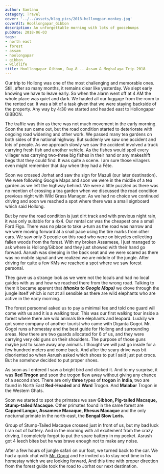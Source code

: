 ```yaml
---
author: Santanu
category: Travel
cover: '../../assets/blog_pics/2018-hollongpar-monkey.jpg'
coverAlt: Hoollongapar_Gibbon
description: An unforgettable morning with lots of goosebumps
pubDate: 2018-06-03
tags:
- north east
- forest
- assam
- hoolongapar
- gibbon
- wildlife
title: Hoollongapar Gibbon, Day-8 -- Assam & Meghalaya Trip 2018
---
```


Our trip to Hollong was one of the most challenging and memorable ones. Still, after so many months, it remains clear like yesterday. We slept early knowing we have to leave early. So when the alarm went off at 4 AM the whole place was quiet and dark. We hauled all our luggage from the room to the rented car. It was a bit of a task given that we were staying backside of the property. Any way by 4:30 we started and headed east to Hollongapar GIBBON.  

The traffic was thin as there was not much movement in the early morning. Soon the sun came out, but the road condition started to deteriorate with ongoing road widening and other work. We passed many tea gardens on both sides of the national highway. But suddenly we saw one accident and lots of people. As we approach slowly we saw the accident involved a truck carrying fresh fish and another vehicle. As the fishes would spoil every villager was carrying two-three big fishes in their hand or any makeshift begs that they could find. It was quite a scene. I am sure those villagers even might remember that day when they had a Fête. 

Soon we crossed Jorhat and saw the sign for Mazuli (our later destination). We were following Google Maps and soon we were in the middle of a tea garden as we left the highway
behind. We were a little puzzled as there was no mention of crossing a tea garden when we discussed the road condition previous night with Wild Grass Manager. As we had no choice we continued driving and soon we reached a spot where there was a small signboard which said Hollong.

But by now the road condition is just dirt track and with previous night rain, it was only suitable for a 4x4. Our rental car was the cheapest one a small Ford Figo. There was no place to take u-turn as the road was narrow and we were moving forward at a snail pace using the tire marks from other cars. We saw only 3 people on this road who were on bicycles
collecting fallen woods from the forest. With my broken Assamese, I just managed to ask where is Hollong/Gibbon and they just showed with their hand go forward. Aarush was sleeping in the back seat and we were scared as there was no mobile signal and we realized we are middle of the jungle. After driving for quite a few KMs we reached a spot where we saw forest personal.

They gave us a strange look as we were not the locals and had no local guides with us and how we reached there from the wrong road. Talking to them it became aparent that  ***(thanks to Google Maps)*** we drove through the jungle itself which is not at all sensible as there are wild elephants who are active in the early morning. 

The forest personnel asked us to pay a minimal fee and told one guard will come with us and it is a walking tour. This was our first walking tour inside a forest where there are wild animals like elephants and leopard. Luckily we got some company of another tourist who came with Diganta Gogoi. Mr. Gogoi runs a homestay and the best guide for Hollong and surrounding areas. Now there are two guards allocated for 6 of us, and they were carrying very old guns on their shoulders. The purpose of those guns maybe just to scare away any animals. I thought we will just go inside for a few hundred meters and come back. And after the scary drive was bit disoriented so when Aarush asked which shoes to put I said just put crocs. But he somehow decided to put proper shoes.  

As soon as I entered I saw a bright bird and clicked it. And to my surprise, it was **Red Trogon** and soon the trogon flew away without giving any chance of a second shot. There are only **three** types of **trogon** in **India**, two are found in North East **Red-Headed** and **Ward** Trogon. And **Malabar** Trogon in the Western Ghats.  

Soon we started to spot the primates we saw **Gibbon, Pig-tailed Macaque, Stump-tailed Macaque**. Other primates found in the same forest are **Capped Langur, Assamese Macaque, Rhesus Macaque** and the only nocturnal primate in the north-east, the **Bengal Slow Loris.**

Group of Stump-Tailed Macaque crossed just in front of us, but my bad luck I ran out of battery. And in the morning with all excitement from the crazy driving, I completely forgot to put the spare battery in my pocket. Asrush got 4 leech bites but he was brave enough not to make any noise.  

After a few hours of jungle safari on our foot, we turned back to the car. We had a quick chat with [Mr. Gogoi](https://www.facebook.com/thegibbontravels/) and he invited us to
stay next time in his homestay which we are looking forward, And this time with proper direction from the forest guide took the road to Jorhat our next destination.